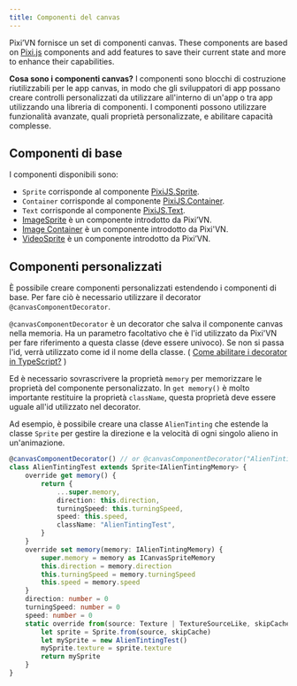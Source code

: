 ```yaml
---
title: Componenti del canvas
---
```


Pixi’VN fornisce un set di componenti canvas. These components are based on [Pixi.js](https://pixijs.com/) components and add features to save their current state and more to enhance their capabilities.

**Cosa sono i componenti canvas?** I componenti sono blocchi di costruzione riutilizzabili per le app canvas, in modo che gli sviluppatori di app possano creare controlli personalizzati da utilizzare all'interno di un'app o tra app utilizzando una libreria di componenti. I componenti possono utilizzare funzionalità avanzate, quali proprietà personalizzate, e abilitare capacità complesse.

## Componenti di base

I componenti disponibili sono:

- `Sprite` corrisponde al componente [PixiJS.Sprite](https://pixijs.com/8.x/guides/components/sprites).
- `Container` corrisponde al componente [PixiJS.Container](https://pixijs.com/8.x/guides/components/containers).
- `Text` corrisponde al componente [PixiJS.Text](https://pixijs.com/8.x/guides/components/text).
- [ImageSprite](/start/canvas-images) è un componente introdotto da Pixi’VN.
- [Image Container](/store/canvas-image-container) è un componente introdotto da Pixi'VN.
- [VideoSprite](/start/canvas-videos) è un componente introdotto da Pixi’VN.

## Componenti personalizzati

È possibile creare componenti personalizzati estendendo i componenti di base. Per fare ciò è necessario utilizzare il decorator `@canvasComponentDecorator`.

`@canvasComponentDecorator` è un decorator che salva il componente canvas nella memoria. Ha un parametro facoltativo che è l'id utilizzato da Pixi'VN per fare riferimento a questa classe (deve essere univoco). Se non si passa l'id, verrà utilizzato come id il nome della classe. ( [Come abilitare i decorator in TypeScript?](/start/getting-started#how-enable-the-decorators-in-typescript) )

Ed è necessario sovrascrivere la proprietà `memory` per memorizzare le proprietà del componente personalizzato.
In `get memory()` è molto importante restituire la proprietà `className`, questa proprietà deve essere uguale all'id utilizzato nel decorator.

Ad esempio, è possibile creare una classe `AlienTinting` che estende la classe `Sprite` per gestire la direzione e la velocità di ogni singolo alieno in un'animazione.

```typescript title="canvas/components/AlienTinting.ts"
@canvasComponentDecorator() // or @canvasComponentDecorator("AlienTintingTest")
class AlienTintingTest extends Sprite<IAlienTintingMemory> {
    override get memory() {
        return {
            ...super.memory,
            direction: this.direction,
            turningSpeed: this.turningSpeed,
            speed: this.speed,
            className: "AlienTintingTest",
        }
    }
    override set memory(memory: IAlienTintingMemory) {
        super.memory = memory as ICanvasSpriteMemory
        this.direction = memory.direction
        this.turningSpeed = memory.turningSpeed
        this.speed = memory.speed
    }
    direction: number = 0
    turningSpeed: number = 0
    speed: number = 0
    static override from(source: Texture | TextureSourceLike, skipCache?: boolean) {
        let sprite = Sprite.from(source, skipCache)
        let mySprite = new AlienTintingTest()
        mySprite.texture = sprite.texture
        return mySprite
    }
}
```
